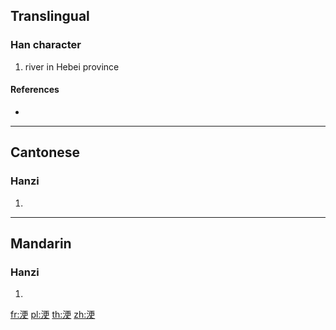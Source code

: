 {{character info/new}}
==Translingual==

===Han character===
{{Han char|rn=85|rad=水|as=07|sn=10|four=31146|canj=EMLK|ids=⿰氵更}}

# river in Hebei province

====References====
* {{Han ref|kx=0624.220|dkj=17486|dj=1022.060|hdz=31619.100|uh=6D6D|ud=28013|bh=D24E|bd=53838}}

----

==Cantonese==

===Hanzi===
{{yue-hanzi|jyut=[[gang1]], [[gaang3]]|y=gang1, gaang3}}

# {{defn|lang=yue|sort=水07}}

----

==Mandarin==

===Hanzi===
{{cmn-hanzi|pin=[[gēng]] ([[geng1]])|wg=keng<sup>1</sup>}}

# {{defn|lang=cmn|sort=水07}}

[[fr:浭]]
[[pl:浭]]
[[th:浭]]
[[zh:浭]]